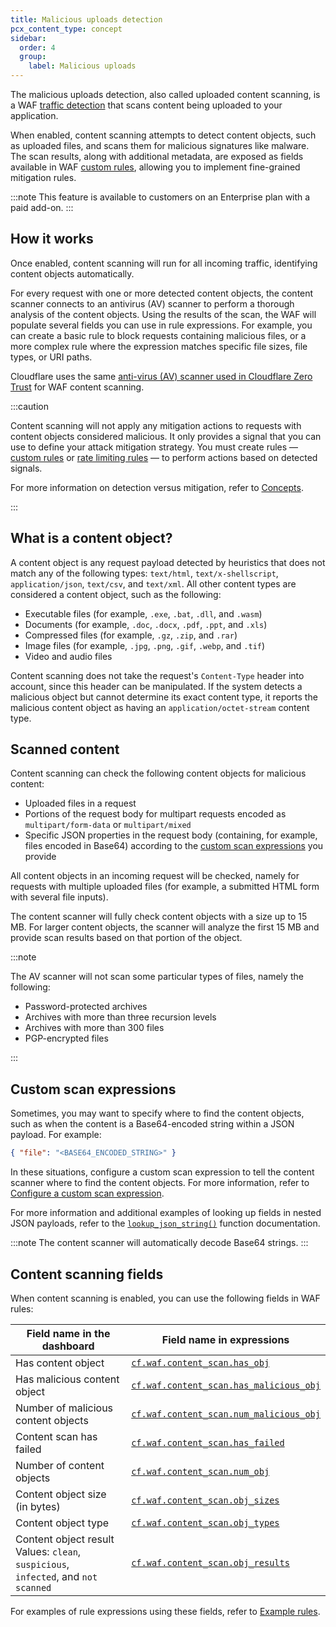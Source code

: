 ```yaml
---
title: Malicious uploads detection
pcx_content_type: concept
sidebar:
  order: 4
  group:
    label: Malicious uploads
---
```



The malicious uploads detection, also called uploaded content scanning, is a WAF [traffic detection](/waf/concepts/#detection-versus-mitigation) that scans content being uploaded to your application.

When enabled, content scanning attempts to detect content objects, such as uploaded files, and scans them for malicious signatures like malware. The scan results, along with additional metadata, are exposed as fields available in WAF [custom rules](/waf/custom-rules/), allowing you to implement fine-grained mitigation rules.

:::note
This feature is available to customers on an Enterprise plan with a paid add-on.
:::

## How it works

Once enabled, content scanning will run for all incoming traffic, identifying <GlossaryTooltip term="content object" link="#what-is-a-content-object">content objects</GlossaryTooltip> automatically.

For every request with one or more detected content objects, the content scanner connects to an antivirus (AV) scanner to perform a thorough analysis of the content objects. Using the results of the scan, the WAF will populate several fields you can use in rule expressions. For example, you can create a basic rule to block requests containing malicious files, or a more complex rule where the expression matches specific file sizes, file types, or URI paths.

Cloudflare uses the same [anti-virus (AV) scanner used in Cloudflare Zero Trust](/cloudflare-one/policies/gateway/http-policies/antivirus-scanning/) for WAF content scanning.

:::caution

Content scanning will not apply any mitigation actions to requests with content objects considered malicious. It only provides a signal that you can use to define your attack mitigation strategy. You must create rules — [custom rules](/waf/custom-rules/) or [rate limiting rules](/waf/rate-limiting-rules/) — to perform actions based on detected signals.

For more information on detection versus mitigation, refer to [Concepts](/waf/concepts/#detection-versus-mitigation).

:::

## What is a content object?

A content object is any request payload detected by heuristics that does not match any of the following types: `text/html`, `text/x-shellscript`, `application/json`, `text/csv`, and `text/xml`. All other content types are considered a content object, such as the following:

- Executable files (for example, `.exe`, `.bat`, `.dll`, and `.wasm`)
- Documents (for example, `.doc`, `.docx`, `.pdf`, `.ppt`, and `.xls`)
- Compressed files (for example, `.gz`, `.zip`, and `.rar`)
- Image files (for example, `.jpg`, `.png`, `.gif`, `.webp`, and `.tif`)
- Video and audio files

Content scanning does not take the request's `Content-Type` header into account, since this header can be manipulated. If the system detects a malicious object but cannot determine its exact content type, it reports the malicious content object as having an `application/octet-stream` content type.

## Scanned content

Content scanning can check the following content objects for malicious content:

- Uploaded files in a request
- Portions of the request body for multipart requests encoded as `multipart/form-data` or `multipart/mixed`
- Specific JSON properties in the request body (containing, for example, files encoded in Base64) according to the [custom scan expressions](#custom-scan-expressions) you provide

All content objects in an incoming request will be checked, namely for requests with multiple uploaded files (for example, a submitted HTML form with several file inputs).

The content scanner will fully check content objects with a size up to 15 MB. For larger content objects, the scanner will analyze the first 15 MB and provide scan results based on that portion of the object.

:::note

The AV scanner will not scan some particular types of files, namely the following:

- Password-protected archives
- Archives with more than three recursion levels
- Archives with more than 300 files
- PGP-encrypted files

:::

## Custom scan expressions

Sometimes, you may want to specify where to find the content objects, such as when the content is a Base64-encoded string within a JSON payload. For example:

```json
{ "file": "<BASE64_ENCODED_STRING>" }
```

In these situations, configure a custom scan expression to tell the content scanner where to find the content objects. For more information, refer to [Configure a custom scan expression](/waf/detections/malicious-uploads/get-started/#4-optional-configure-a-custom-scan-expression).

For more information and additional examples of looking up fields in nested JSON payloads, refer to the [`lookup_json_string()`](/ruleset-engine/rules-language/functions/#lookup_json_string) function documentation.

:::note
The content scanner will automatically decode Base64 strings.
:::

## Content scanning fields

When content scanning is enabled, you can use the following fields in WAF rules:

| Field name in the dashboard                                                                | Field name in expressions                                                                                                         |
| ------------------------------------------------------------------------------------------ | --------------------------------------------------------------------------------------------------------------------------------- |
| Has content object                                                                         | [`cf.waf.content_scan.has_obj`](/ruleset-engine/rules-language/fields/reference/cf.waf.content_scan.has_obj/)                     |
| Has malicious content object                                                               | [`cf.waf.content_scan.has_malicious_obj`](/ruleset-engine/rules-language/fields/reference/cf.waf.content_scan.has_malicious_obj/) |
| Number of malicious content objects                                                        | [`cf.waf.content_scan.num_malicious_obj`](/ruleset-engine/rules-language/fields/reference/cf.waf.content_scan.num_malicious_obj/) |
| Content scan has failed                                                                    | [`cf.waf.content_scan.has_failed`](/ruleset-engine/rules-language/fields/reference/cf.waf.content_scan.has_failed/)               |
| Number of content objects                                                                  | [`cf.waf.content_scan.num_obj`](/ruleset-engine/rules-language/fields/reference/cf.waf.content_scan.num_obj/)                     |
| Content object size (in bytes)                                                             | [`cf.waf.content_scan.obj_sizes`](/ruleset-engine/rules-language/fields/reference/cf.waf.content_scan.obj_sizes/)                 |
| Content object type                                                                        | [`cf.waf.content_scan.obj_types`](/ruleset-engine/rules-language/fields/reference/cf.waf.content_scan.obj_types/)                 |
| Content object result<br/>Values: `clean`, `suspicious`,<br/>`infected`, and `not scanned` | [`cf.waf.content_scan.obj_results`](/ruleset-engine/rules-language/fields/reference/cf.waf.content_scan.obj_results/)             |

For examples of rule expressions using these fields, refer to [Example rules](/waf/detections/malicious-uploads/example-rules/).
